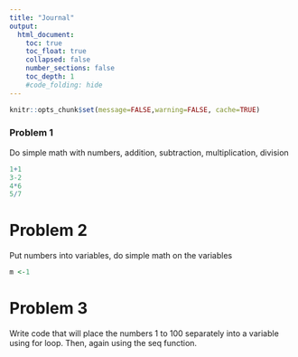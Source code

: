 ```yaml
---
title: "Journal"
output:
  html_document:
    toc: true
    toc_float: true
    collapsed: false
    number_sections: false
    toc_depth: 1
    #code_folding: hide
---
```


```r
knitr::opts_chunk$set(message=FALSE,warning=FALSE, cache=TRUE)
```

### Problem 1
Do simple math with numbers, addition, subtraction, multiplication, division
```r
1+1
3-2
4*6
5/7

```
# Problem 2
Put numbers into variables, do simple math on the variables

```r
m <-1
```
# Problem 3
Write code that will place the numbers 1 to 100 separately into a variable using for loop. Then, again using the seq function.